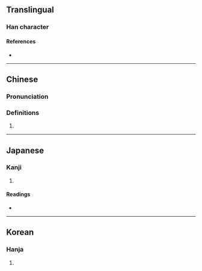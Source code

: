 {{also|俣}}
{{character info/new}}
==Translingual==

===Han character===
{{Han char|rn=9|rad=人|as=07|sn=9|four=26234|canj=ORVK|ids=⿰亻吳}}

====References====
* {{Han ref|kx=0104.030|dkj=00662|dj=0220.030|hdz=10162.041|uh=4FC1|ud=20417|bh=CDE3|bd=52707}}

----

==Chinese==
{{zh-forms|s=俣|alt=㒁}}

===Pronunciation===
{{zh-pron
|m=yǔ
|c=jyu5
|mc=y
|oc=
|ma=
|cat=a
}}

===Definitions===
{{zh-hanzi}}

# {{zh-only|俁俁|of great stature}}

----

==Japanese==

===Kanji===
{{ja-kanji|grade=|rs=人07}}

# {{rfdef|ja|sort=人07}}

====Readings====
* {{ja-readings|on=[[ぐ]] (gu)|kun=[[おおきい]] (ookii)}}

----

==Korean==

===Hanja===
{{ko-hanja|hangeul=[[우]]|rv=u|mr=u}}

# {{rfdef|ko|sort=人07}}